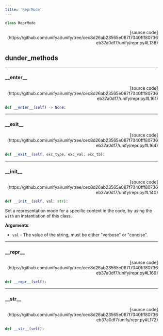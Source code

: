 ```yaml
---
title: 'ReprMode'
---
```


```python
class ReprMode
```

<p align="right">[source code](https://github.com/unifyai/unify/tree/cec8d26ab23565e087f7040fff80736eb37a0df7/unify/repr.py#L138)</p>



## dunder_methods

---

### \_\_enter\_\_

<p align="right">[source code](https://github.com/unifyai/unify/tree/cec8d26ab23565e087f7040fff80736eb37a0df7/unify/repr.py#L161)</p>

```python
def __enter__(self) -> None:
```



---

### \_\_exit\_\_

<p align="right">[source code](https://github.com/unifyai/unify/tree/cec8d26ab23565e087f7040fff80736eb37a0df7/unify/repr.py#L164)</p>

```python
def __exit__(self, exc_type, exc_val, exc_tb):
```



---

### \_\_init\_\_

<p align="right">[source code](https://github.com/unifyai/unify/tree/cec8d26ab23565e087f7040fff80736eb37a0df7/unify/repr.py#L140)</p>

```python
def __init__(self, val: str):
```

Set a representation mode for a specific context in the code, by using the
`with` an instantiation of this class.

**Arguments**:

- `val` - The value of the string, must be either "verbose" or "concise".

---

### \_\_repr\_\_

<p align="right">[source code](https://github.com/unifyai/unify/tree/cec8d26ab23565e087f7040fff80736eb37a0df7/unify/repr.py#L169)</p>

```python
def __repr__(self):
```



---

### \_\_str\_\_

<p align="right">[source code](https://github.com/unifyai/unify/tree/cec8d26ab23565e087f7040fff80736eb37a0df7/unify/repr.py#L172)</p>

```python
def __str__(self):
```


